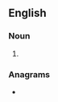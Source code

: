 {{also|æthers}}
==English==

===Noun===
{{head|en|noun form}}

# {{plural of|en|aether}}

===Anagrams===
* {{anagrams|en|a=aeehrst|Heaters|Theresa|ash tree|eraseth|hearest|heartes|heaters|reheats|seareth|sethera}}